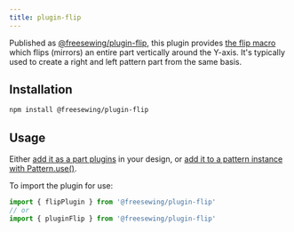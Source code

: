 ```yaml
---
title: plugin-flip
---
```


Published as [@freesewing/plugin-flip][1], this plugin provides [the flip
macro](/reference/macros/flip) which flips (mirrors) an entire part
vertically around the Y-axis.  It's typically used to create a right and left
pattern part from the same basis.

## Installation

```sh
npm install @freesewing/plugin-flip
```

## Usage

Either [add it as a part plugins](/reference/api/part/config/plugins) in your
design, or [add it to a pattern instance with
Pattern.use()](/reference/api/pattern/use).

To import the plugin for use:
```js
import { flipPlugin } from '@freesewing/plugin-flip'
// or
import { pluginFlip } from '@freesewing/plugin-flip'
```

[1]: https://www.npmjs.com/package/@freesewing/plugin-flip
